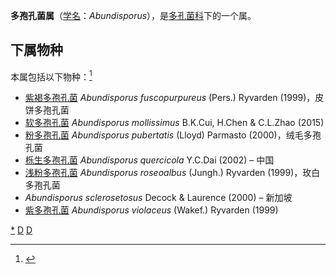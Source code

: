 {{Automatic Taxobox
| taxon = Abundisporus
| authority = Ryvarden, 1999
| type species = 紫褐多孢孔菌<br>''Abundisporus fuscopurpureus''
| type species authority = (Pers.) Ryvarden (1999)
}}

'''多孢孔菌属'''（[[学名|学名]]：''Abundisporus''），是[[多孔菌科|多孔菌科]]下的一个属。

==下属物种==
本属包括以下物种：<ref>{{cite web |title=Abundisporus Ryvarden |url=https://www.gbif.org/species/2545600 |website=GBIF |access-date=2022-05-13 |archive-date=2022-05-13 |archive-url=https://web.archive.org/web/20220513124740/https://www.gbif.org/species/2545600 }}</ref>
* [[紫褐多孢孔菌|紫褐多孢孔菌]] ''Abundisporus fuscopurpureus'' (Pers.) Ryvarden (1999)，皮饼多孢孔菌
* [[软多孢孔菌|软多孢孔菌]] ''Abundisporus mollissimus'' B.K.Cui, H.Chen & C.L.Zhao (2015)
* [[粉多孢孔菌|粉多孢孔菌]] ''Abundisporus pubertatis'' (Lloyd) Parmasto (2000)，绒毛多孢孔菌
* [[栎生多孢孔菌|栎生多孢孔菌]] ''Abundisporus quercicola'' Y.C.Dai (2002) – 中国
* [[浅粉多孢孔菌|浅粉多孢孔菌]] ''Abundisporus roseoalbus'' (Jungh.) Ryvarden (1999)，玫白多孢孔菌
* ''Abundisporus sclerosetosus'' Decock & Laurence (2000) – 新加坡
* [[紫多孢孔菌|紫多孢孔菌]] ''Abundisporus violaceus'' (Wakef.) Ryvarden (1999)

{{taxonbar}}
[[Category:_多孢孔菌属|*]]
[[Category:_多孔菌科|D]]
[[Category:_1999年描述的分类群|D]]